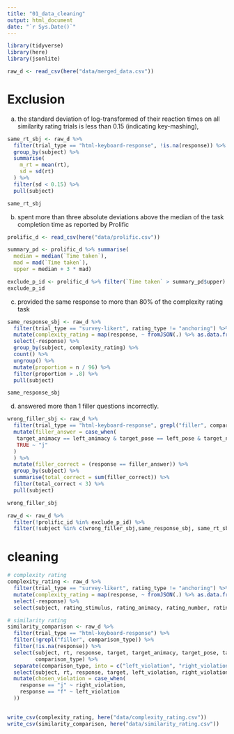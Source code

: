 ```yaml
---
title: "01_data_cleaning"
output: html_document
date: "`r Sys.Date()`"
---
```


```r
library(tidyverse)
library(here)
library(jsonlite)

raw_d <- read_csv(here("data/merged_data.csv"))
```

# Exclusion 


(a) the standard deviation of log-transformed of their reaction times on all similarity rating trials is less than 0.15 (indicating key-mashing), 
 
```r
same_rt_sbj <- raw_d %>% 
  filter(trial_type == "html-keyboard-response", !is.na(response)) %>% 
  group_by(subject) %>% 
  summarise(
    m_rt = mean(rt), 
    sd = sd(rt)
  ) %>% 
  filter(sd < 0.15) %>% 
  pull(subject)

same_rt_sbj
```
 
 
 
 (b) spent more than three absolute deviations above the median of the task completion time as reported by Prolific 
 
```r
prolific_d <- read_csv(here("data/prolific.csv"))

summary_pd <- prolific_d %>% summarise(
  median = median(`Time taken`), 
  mad = mad(`Time taken`), 
  upper = median + 3 * mad)

exclude_p_id <- prolific_d %>% filter(`Time taken` > summary_pd$upper) %>% pull(`Participant id`)
exclude_p_id
```
 
 
 
 (c) provided the same response to more than 80% of the complexity rating task  

 
```r
same_response_sbj <- raw_d %>% 
  filter(trial_type == "survey-likert", rating_type != "anchoring") %>% 
  mutate(complexity_rating = map(response, ~ fromJSON(.) %>% as.data.frame()) %>% unlist()) %>% 
  select(-response) %>% 
  group_by(subject, complexity_rating) %>% 
  count() %>% 
  ungroup() %>% 
  mutate(proportion = n / 96) %>% 
  filter(proportion > .8) %>% 
  pull(subject) 

same_response_sbj
```
 
 (d) answered more than 1 filler questions incorrectly. 

```r
wrong_filler_sbj <- raw_d %>% 
  filter(trial_type == "html-keyboard-response", grepl("filler", comparison_type)) %>% 
  mutate(filler_answer = case_when(
   target_animacy == left_animacy & target_pose == left_pose & target_number == left_number & target == left ~ "f", 
   TRUE ~ "j"
  )
  ) %>% 
  mutate(filler_correct = (response == filler_answer)) %>% 
  group_by(subject) %>% 
  summarise(total_correct = sum(filler_correct)) %>% 
  filter(total_correct < 3) %>% 
  pull(subject)

wrong_filler_sbj
```


```r
raw_d <- raw_d %>% 
  filter(!prolific_id %in% exclude_p_id) %>% 
  filter(!subject %in% c(wrong_filler_sbj,same_response_sbj, same_rt_sbj))
```


# cleaning

```r
# complexity rating
complexity_rating <- raw_d %>% 
  filter(trial_type == "survey-likert", rating_type != "anchoring") %>% 
  mutate(complexity_rating = map(response, ~ fromJSON(.) %>% as.data.frame()) %>% unlist()) %>% 
  select(-response) %>% 
  select(subject, rating_stimulus, rating_animacy, rating_number, rating_pose, complexity_rating)

# similarity rating 
similarity_comparison <- raw_d %>% 
  filter(trial_type == "html-keyboard-response") %>% 
  filter(!grepl("filler", comparison_type)) %>% 
  filter(!is.na(response)) %>% 
  select(subject, rt, response, target, target_animacy, target_pose, target_number, left, left_animacy, left_pose, left_number, right_animacy, right_pose, right_number, 
         comparison_type) %>% 
  separate(comparison_type, into = c("left_violation", "right_violation"), sep = "_") %>% 
  select(subject, rt, response, target, left_violation, right_violation) %>% 
  mutate(chosen_violation = case_when(
    response == "j" ~ right_violation, 
    response == "f" ~ left_violation
  ))
  

write_csv(complexity_rating, here("data/complexity_rating.csv"))
write_csv(similarity_comparison, here("data/similarity_rating.csv"))
  
```




